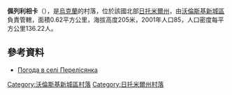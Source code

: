 {{coord|50|57|47|N|27|17|23|E|scale:30000|display=title}}

'''佩列利相卡'''（{{lang-uk|Перелісянка}}），是[[烏克蘭|烏克蘭]]的村落，位於該國北部[[日托米爾州|日托米爾州]]，由[[沃倫斯基新城區|沃倫斯基新城區]]負責管轄，面積0.62平方公里，海拔高度205米，2001年人口85，人口密度每平方公里136.22人。

==參考資料==
* [http://weather.in.ua/ua/zhitomirskaja/19865 Погода в селі Перелісянка] {{Wayback|url=http://weather.in.ua/ua/zhitomirskaja/19865 |date=20111219143205 }}

{{DEFAULTSORT:Перелісянка}}
[[Category:沃倫斯基新城區村落|Category:沃倫斯基新城區村落]]
[[Category:日托米爾州村落|Category:日托米爾州村落]]


{{Zhytomyr-geo-stub}}
